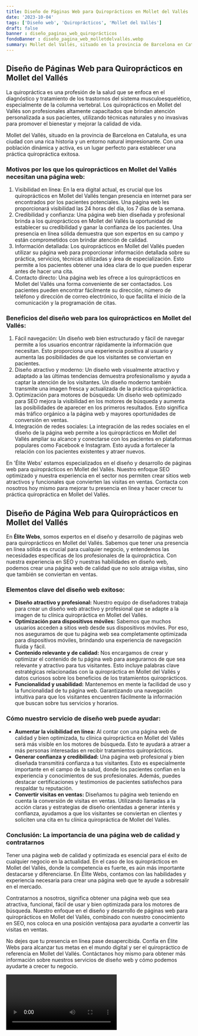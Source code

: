 ```yaml
---
title: Diseño de Páginas Web para Quiroprácticos en Mollet del Vallés
date: '2023-10-04'
tags: ['Diseño web', 'Quiroprácticos', 'Mollet del Vallés']
draft: false
banner : diseño_paginas_web_quiroprácticos
fondoBanner : diseño_pagina_web_molletdelvallés.webp
summary: Mollet del Vallés, situado en la provincia de Barcelona en Cataluña, es una ciudad con una rica historia y un entorno natural impresionante. Con una población dinámica y activa, es un lugar perfecto para establecer una práctica quiropráctica exitosa.
---
```


## Diseño de Páginas Web para Quiroprácticos en Mollet del Vallés
La quiropráctica es una profesión de la salud que se enfoca en el diagnóstico y tratamiento de los trastornos del sistema musculoesquelético, especialmente de la columna vertebral. Los quiroprácticos en Mollet del Vallés son profesionales altamente capacitados que brindan atención personalizada a sus pacientes, utilizando técnicas naturales y no invasivas para promover el bienestar y mejorar la calidad de vida.

Mollet del Vallés, situado en la provincia de Barcelona en Cataluña, es una ciudad con una rica historia y un entorno natural impresionante. Con una población dinámica y activa, es un lugar perfecto para establecer una práctica quiropráctica exitosa.

### Motivos por los que los quiroprácticos en Mollet del Vallés necesitan una página web:
1. Visibilidad en línea: En la era digital actual, es crucial que los quiroprácticos en Mollet del Vallés tengan presencia en internet para ser encontrados por los pacientes potenciales. Una página web les proporcionará visibilidad las 24 horas del día, los 7 días de la semana.
2. Credibilidad y confianza: Una página web bien diseñada y profesional brinda a los quiroprácticos en Mollet del Vallés la oportunidad de establecer su credibilidad y ganar la confianza de los pacientes. Una presencia en línea sólida demuestra que son expertos en su campo y están comprometidos con brindar atención de calidad.
3. Información detallada: Los quiroprácticos en Mollet del Vallés pueden utilizar su página web para proporcionar información detallada sobre su práctica, servicios, técnicas utilizadas y área de especialización. Esto permite a los pacientes obtener una idea clara de lo que pueden esperar antes de hacer una cita.
4. Contacto directo: Una página web les ofrece a los quiroprácticos en Mollet del Vallés una forma conveniente de ser contactados. Los pacientes pueden encontrar fácilmente su dirección, número de teléfono y dirección de correo electrónico, lo que facilita el inicio de la comunicación y la programación de citas.

### Beneficios del diseño web para los quiroprácticos en Mollet del Vallés:
1. Fácil navegación: Un diseño web bien estructurado y fácil de navegar permite a los usuarios encontrar rápidamente la información que necesitan. Esto proporciona una experiencia positiva al usuario y aumenta las posibilidades de que los visitantes se conviertan en pacientes.
2. Diseño atractivo y moderno: Un diseño web visualmente atractivo y adaptado a las últimas tendencias demuestra profesionalismo y ayuda a captar la atención de los visitantes. Un diseño moderno también transmite una imagen fresca y actualizada de la práctica quiropráctica.
3. Optimización para motores de búsqueda: Un diseño web optimizado para SEO mejora la visibilidad en los motores de búsqueda y aumenta las posibilidades de aparecer en los primeros resultados. Esto significa más tráfico orgánico a la página web y mayores oportunidades de conversión en ventas.
4. Integración de redes sociales: La integración de las redes sociales en el diseño de la página web permite a los quiroprácticos en Mollet del Vallés ampliar su alcance y conectarse con los pacientes en plataformas populares como Facebook e Instagram. Esto ayuda a fortalecer la relación con los pacientes existentes y atraer nuevos.

En 'Élite Webs' estamos especializados en el diseño y desarrollo de páginas web para quiroprácticos en Mollet del Vallés. Nuestro enfoque SEO optimizado y nuestra experiencia en el sector nos permiten crear sitios web atractivos y funcionales que convierten las visitas en ventas. Contacta con nosotros hoy mismo para mejorar tu presencia en línea y hacer crecer tu práctica quiropráctica en Mollet del Vallés.

<GifSeo />

<Cta />

## Diseño de Página Web para Quiroprácticos en Mollet del Vallés

En **Élite Webs**, somos expertos en el diseño y desarrollo de páginas web para quiroprácticos en Mollet del Vallés. Sabemos que tener una presencia en línea sólida es crucial para cualquier negocio, y entendemos las necesidades específicas de los profesionales de la quiropráctica. Con nuestra experiencia en SEO y nuestras habilidades en diseño web, podemos crear una página web de calidad que no solo atraiga visitas, sino que también se conviertan en ventas.

### Elementos clave del diseño web exitoso:

- **Diseño atractivo y profesional:** Nuestro equipo de diseñadores trabaja para crear un diseño web atractivo y profesional que se adapte a la imagen de tu clínica quiropráctica en Mollet del Vallés.
- **Optimización para dispositivos móviles:** Sabemos que muchos usuarios acceden a sitios web desde sus dispositivos móviles. Por eso, nos aseguramos de que tu página web sea completamente optimizada para dispositivos móviles, brindando una experiencia de navegación fluida y fácil.
- **Contenido relevante y de calidad:** Nos encargamos de crear y optimizar el contenido de tu página web para asegurarnos de que sea relevante y atractivo para tus visitantes. Esto incluye palabras clave estratégicas relacionadas con la quiropráctica en Mollet del Vallés y datos curiosos sobre los beneficios de los tratamientos quiroprácticos.
- **Funcionalidad y usabilidad:** Mantenemos en mente la facilidad de uso y la funcionalidad de tu página web. Garantizando una navegación intuitiva para que los visitantes encuentren fácilmente la información que buscan sobre tus servicios y horarios.

### Cómo nuestro servicio de diseño web puede ayudar:

- **Aumentar la visibilidad en línea:** Al contar con una página web de calidad y bien optimizada, tu clínica quiropráctica en Mollet del Vallés será más visible en los motores de búsqueda. Esto te ayudará a atraer a más personas interesadas en recibir tratamientos quiroprácticos.
- **Generar confianza y credibilidad:** Una página web profesional y bien diseñada transmitirá confianza a tus visitantes. Esto es especialmente importante en el campo de la salud, donde los pacientes confían en la experiencia y conocimientos de sus profesionales. Además, puedes destacar certificaciones y testimonios de pacientes satisfechos para respaldar tu reputación.
- **Convertir visitas en ventas:** Diseñamos tu página web teniendo en cuenta la conversión de visitas en ventas. Utilizando llamadas a la acción claras y estrategias de diseño orientadas a generar interés y confianza, ayudamos a que los visitantes se conviertan en clientes y soliciten una cita en tu clínica quiropráctica de Mollet del Vallés.

### Conclusión: La importancia de una página web de calidad y contratarnos

Tener una página web de calidad y optimizada es esencial para el éxito de cualquier negocio en la actualidad. En el caso de los quiroprácticos en Mollet del Vallés, donde la competencia es fuerte, es aún más importante destacarse y diferenciarse. En Élite Webs, contamos con las habilidades y experiencia necesaria para crear una página web que te ayude a sobresalir en el mercado.

Contratarnos a nosotros, significa obtener una página web que sea atractiva, funcional, fácil de usar y bien optimizada para los motores de búsqueda. Nuestro enfoque en el diseño y desarrollo de páginas web para quiroprácticos en Mollet del Vallés, combinado con nuestro conocimiento en SEO, nos coloca en una posición ventajosa para ayudarte a convertir las visitas en ventas.

No dejes que tu presencia en línea pase desapercibida. Confía en Élite Webs para alcanzar tus metas en el mundo digital y ser el quiropráctico de referencia en Mollet del Vallés. Contáctanos hoy mismo para obtener más información sobre nuestros servicios de diseño web y cómo podemos ayudarte a crecer tu negocio.

<Video />

<CtaBot job='Quiroprácticos' city='Mollet del Vallés'/>

<Gmaps query='Mollet del Vallés+españa+maps' />